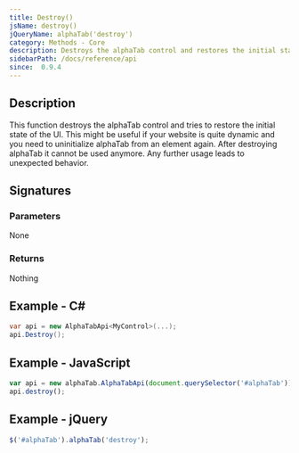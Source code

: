 ```yaml
---
title: Destroy()
jsName: destroy()
jQueryName: alphaTab('destroy')
category: Methods - Core
description: Destroys the alphaTab control and restores the initial state of the UI.
sidebarPath: /docs/reference/api
since:  0.9.4
---
```



## Description
This function destroys the alphaTab control and tries to restore the initial state of the UI. This might be useful if 
your website is quite dynamic and you need to uninitialize alphaTab from an element again. After destroying alphaTab 
it cannot be used anymore. Any further usage leads to unexpected behavior. 

## Signatures

<TypeTable>
    <TypeRow type="net" name="void Destroy()" />
    <TypeRow type="js" name="function destroy()" />
    <TypeRow type="jquery" name="alphaTab('destroy')" />
</TypeTable>

### Parameters
None

### Returns
Nothing

## Example - C#

```csharp
var api = new AlphaTabApi<MyControl>(...);
api.Destroy();
```

## Example - JavaScript

```js
var api = new alphaTab.AlphaTabApi(document.querySelector('#alphaTab'));
api.destroy();
```

## Example - jQuery

```js
$('#alphaTab').alphaTab('destroy');
```